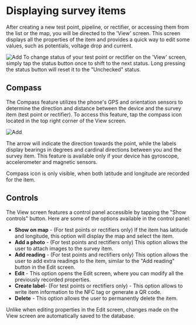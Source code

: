 
# Displaying survey items

After creating a new test point, pipeline, or rectifier, or accessing them from the list or the map, you will be directed to the 'View' screen. This screen displays all the properties of the item and provides a quick way to edit some values, such as potentials, voltage drop and current.

<ImageView>
  <Image
    src="/images/manage_survey/4.1.png"
    alt="Add"
    width={300}
    height={300} />
</ImageView>

<Callout type="info" emoji="ℹ️">
  To change status of your test point or rectifier on the 'View' screen, simply
  tap the status button once to shift to the next status. Long pressing the
  status button will reset it to the "Unchecked" status.
</Callout>

## Compass

The Compass feature utilizes the phone's GPS and orientation sensors to determine the direction and distance between the device and the survey item (test point or rectifier). To access this feature, tap the compass icon located in the top right corner of the View screen.

<ImageView>
  <Image
    src="/images/manage_survey/4.2.png"
    alt="Add"
    width={300}
    height={300} />
</ImageView>

The arrow will indicate the direction towards the point, while the labels display bearings in degrees and cardinal directions between you and the survey item. This feature is available only if your device has gyroscope, accelerometer and magnetic sensors.

<Callout type="info" emoji="ℹ️">
  Compass icon is only visible, when both latitude and longitude are recorded for the item.
</Callout>

## Controls

The View screen features a control panel accessible by tapping the "Show controls" button. Here are some of the options available in the control panel:

- **Show on map** - (For test points or rectifiers only) If the item has latitude and longitude, this option will display the map and select the item.
- **Add a photo** - (For test points and rectifiers only) This option allows the user to attach images to the survey item.
- **Add reading** - (For test points and rectifiers only) This option allows the user to add extra readings to the item, similar to the "Add reading" button in the Edit screen.
- **Edit** - This option opens the Edit screen, where you can modify all the previously recorded properties.
- **Create label**- (For test points or rectifiers only) - This option allows to write item information to the NFC tag or generate a QR code.
- **Delete** - This option allows the user to permanently delete the item.

<Callout type="info" emoji="ℹ️">
  Unlike when editing properties in the Edit screen, changes made on the View
  screen are automatically saved to the database.
</Callout>
